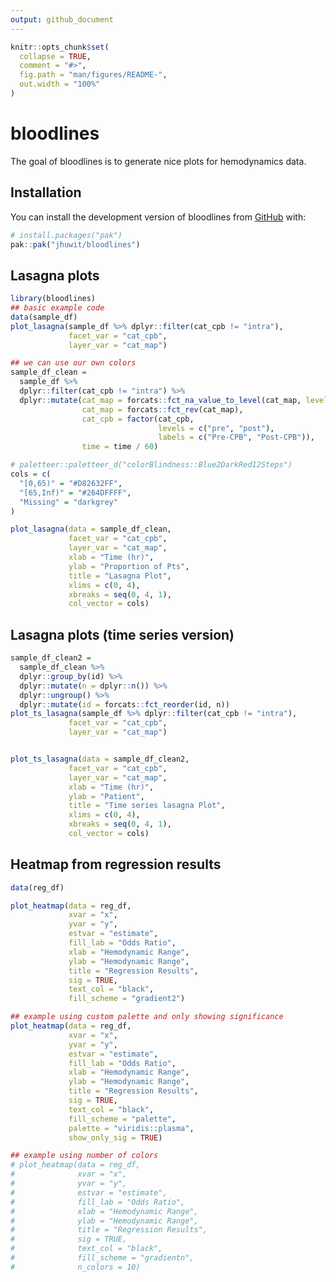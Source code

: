 ```yaml
---
output: github_document
---
```


<!-- README.md is generated from README.Rmd. Please edit that file -->

```r
knitr::opts_chunk$set(
  collapse = TRUE,
  comment = "#>",
  fig.path = "man/figures/README-",
  out.width = "100%"
)
```

# bloodlines

<!-- badges: start -->
<!-- badges: end -->

The goal of bloodlines is to generate nice plots for hemodynamics data. 

## Installation

You can install the development version of bloodlines from [GitHub](https://github.com/) with:

```r
# install.packages("pak")
pak::pak("jhuwit/bloodlines")
```

## Lasagna plots


```r
library(bloodlines)
## basic example code
data(sample_df)
plot_lasagna(sample_df %>% dplyr::filter(cat_cpb != "intra"),
             facet_var = "cat_cpb",
             layer_var = "cat_map")

## we can use our own colors
sample_df_clean = 
  sample_df %>% 
  dplyr::filter(cat_cpb != "intra") %>% 
  dplyr::mutate(cat_map = forcats::fct_na_value_to_level(cat_map, level = "Missing"),
                cat_map = forcats::fct_rev(cat_map),
                cat_cpb = factor(cat_cpb,
                                 levels = c("pre", "post"),
                                 labels = c("Pre-CPB", "Post-CPB")),
                time = time / 60)

# paletteer::paletteer_d("colorBlindness::Blue2DarkRed12Steps")
cols = c(
  "[0,65)" = "#D82632FF",
  "[65,Inf)" = "#264DFFFF",
  "Missing" = "darkgrey"
)

plot_lasagna(data = sample_df_clean,
             facet_var = "cat_cpb",
             layer_var = "cat_map",
             xlab = "Time (hr)",
             ylab = "Proportion of Pts",
             title = "Lasagna Plot",
             xlims = c(0, 4),
             xbreaks = seq(0, 4, 1),
             col_vector = cols)


```

## Lasagna plots (time series version)

```r
sample_df_clean2 = 
  sample_df_clean %>% 
  dplyr::group_by(id) %>% 
  dplyr::mutate(n = dplyr::n()) %>% 
  dplyr::ungroup() %>% 
  dplyr::mutate(id = forcats::fct_reorder(id, n))
plot_ts_lasagna(sample_df %>% dplyr::filter(cat_cpb != "intra"),
             facet_var = "cat_cpb",
             layer_var = "cat_map")


plot_ts_lasagna(data = sample_df_clean2,
             facet_var = "cat_cpb",
             layer_var = "cat_map",
             xlab = "Time (hr)",
             ylab = "Patient",
             title = "Time series lasagna Plot",
             xlims = c(0, 4),
             xbreaks = seq(0, 4, 1),
             col_vector = cols)


```
## Heatmap from regression results 

```r
data(reg_df)

plot_heatmap(data = reg_df,
             xvar = "x",
             yvar = "y",
             estvar = "estimate",
             fill_lab = "Odds Ratio",
             xlab = "Hemodynamic Range",
             ylab = "Hemodynamic Range",
             title = "Regression Results",
             sig = TRUE,
             text_col = "black",
             fill_scheme = "gradient2")

## example using custom palette and only showing significance 
plot_heatmap(data = reg_df,
             xvar = "x",
             yvar = "y",
             estvar = "estimate",
             fill_lab = "Odds Ratio",
             xlab = "Hemodynamic Range",
             ylab = "Hemodynamic Range",
             title = "Regression Results",
             sig = TRUE,
             text_col = "black",
             fill_scheme = "palette",
             palette = "viridis::plasma",
             show_only_sig = TRUE)

## example using number of colors 
# plot_heatmap(data = reg_df,
#              xvar = "x",
#              yvar = "y",
#              estvar = "estimate",
#              fill_lab = "Odds Ratio",
#              xlab = "Hemodynamic Range",
#              ylab = "Hemodynamic Range",
#              title = "Regression Results",
#              sig = TRUE,
#              text_col = "black",
#              fill_scheme = "gradientn",
#              n_colors = 10)

```
